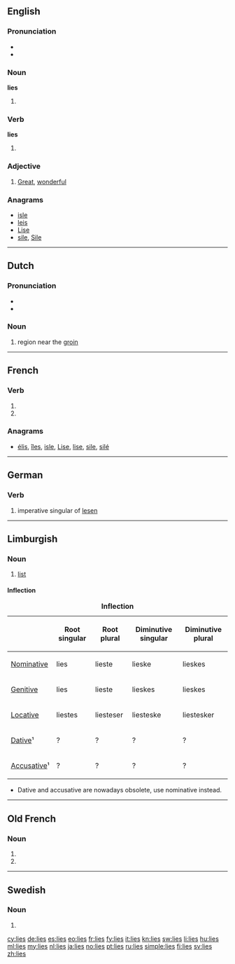 {{also|Lies|liés}}
==English==

===Pronunciation===
* {{audio|en-us-lies.ogg|Audio (US)}}
* {{rhymes|aɪz}}

===Noun===
'''lies'''

# {{plural of|lie}}

===Verb===
'''lies'''

# {{third-person singular of|lie}}

===Adjective===
{{en-adj|?}}

# {{context|Mid-Ulster}} [[great|Great]], [[wonderful]]
#: {{usex|That kebab was '''lies'''!|lang=en}}

===Anagrams===
* [[isle#English|isle]]
* [[leis#English|leis]]
* [[Lise#English|Lise]]
* [[sile#English|sile]], [[Sile#English|Sile]]

----

==Dutch==

===Pronunciation===
* {{rhymes|is|lang=nl}}
* {{audio|Nl-lies.ogg|audio}}

===Noun===
{{nl-noun|f}}

# {{anatomy|lang=nl}} region near the [[groin]]

----

==French==

===Verb===
{{fr-verb-form}}

# {{conjugation of|lier||2|s|pres|ind|lang=fr}}
# {{conjugation of|lier||2|s|pres|sub|lang=fr}}

===Anagrams===
* [[élis#French|élis]], [[îles#French|îles]], [[isle#French|isle]], [[Lise#French|Lise]], [[lise#French|lise]], [[sile#French|sile]], [[silé#French|silé]]

----

==German==

===Verb===
{{head|de|verb form}}

# imperative singular of [[lesen]]

----

==Limburgish==

===Noun===
{{head|li|noun|g=f}}

# [[list]]

====Inflection====
{|class="wikitable" style="text-align: center;"
|+ '''Inflection'''
!
! Root singular
! Root plural
! Diminutive singular
! Diminutive plural
|-
! [[nominative|Nominative]]
|lies
|lieste
|lieske
|lieskes
|-
! [[genitive|Genitive]]
|lies
|lieste
|lieskes
|lieskes
|-
! [[locative|Locative]]
|liestes
|liesteser
|liesteske
|liestesker
|-
! [[dative|Dative]]¹
|?
|?
|?
|?
|-
! [[accusative|Accusative]]¹
|?
|?
|?
|?
|}
* Dative and accusative are nowadays obsolete, use nominative instead.

----

==Old French==

===Noun===
{{head|fro|noun form|g=f|g2=p}}

# {{form of|nominative plural|lie|lang=fro}}
# {{form of|oblique plural|lie|lang=fro}}

----

==Swedish==

===Noun===
{{head|sv|noun form}}

# {{sv-noun-form-indef-gen|lie}}

[[cy:lies]]
[[de:lies]]
[[es:lies]]
[[eo:lies]]
[[fr:lies]]
[[fy:lies]]
[[it:lies]]
[[kn:lies]]
[[sw:lies]]
[[li:lies]]
[[hu:lies]]
[[ml:lies]]
[[my:lies]]
[[nl:lies]]
[[ja:lies]]
[[no:lies]]
[[pt:lies]]
[[ru:lies]]
[[simple:lies]]
[[fi:lies]]
[[sv:lies]]
[[zh:lies]]